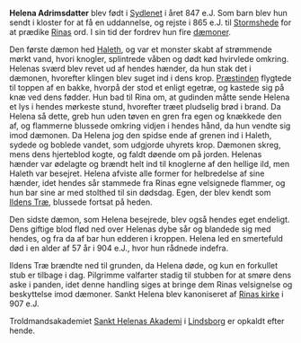 {{title:Sankt Helena af Rina}}
{{author:Laura Holmegaard}}
{{timestamp:2009-10-28T14:38:27Z}}
{{copyright:Sankt Helena af Rina}}
'''Helena Adrimsdatter''' blev født i [[Sydlenet]] i året 847 e.J. Som barn blev hun sendt i kloster for at få en uddannelse, og rejste i 865 e.J. til [[Stormshede]] for at prædike [[Rina|Rinas]] ord. I sin tid der fordrev hun fire [[dæmon|dæmoner]].

Den første dæmon hed [[Haleth]], og var et monster skabt af strømmende mørkt vand, hvori knogler, splintrede våben og dødt kød hvirvlede omkring. Helenas sværd blev revet ud af hendes hænder, da hun stak det i dæmonen, hvorefter klingen blev suget ind i dens krop.
[[Præstinde|Præstinden]] flygtede til toppen af en bakke, hvorpå der stod et enligt egetræ, og kastede sig på knæ ved dens fødder. Hun bad til Rina om, at gudinden måtte sende Helena et lys i hendes mørkeste stund, hvorefter træet pludselig brød i brand. Da Helena så dette, greb hun uden tøven en gren fra egen og knækkede den af, og flammerne blussede omkring vidjen i hendes hånd, da hun vendte sig imod dæmonen.
Da Helena jog den spidse ende af grenen ind i Haleth, sydede og boblede vandet, som udgjorde uhyrets krop. Dæmonen skreg, mens dens hjerteblod kogte, og faldt døende om på jorden. Helenas hænder var ødelagte og brændt helt ind til knoglerne af den hellige ild, men Haleth var besejret.
Helena afviste alle former for helbredelse af sine hænder, idet hendes sår stammede fra Rinas egne velsignede flammer, og hun bar sine ar med stolthed til sin dødsdag.
Egen, der blev kendt som [[Ildens Træ]], blussede fortsat på heden.

Den sidste dæmon, som Helena besejrede, blev også hendes eget endeligt. Dens giftige blod flød ned over Helenas dybe sår og blandede sig med hendes, og fra da af bar hun edderen i kroppen. Helena led en smertefuld død i en alder af 57 år i 904 e.J., hvor hun rådnede indefra.

Ildens Træ brændte ned til grunden, da Helena døde, og kun en forkullet stub er tilbage i dag. Pilgrimme valfarter stadig til stubben for at smøre dens aske i panden, idet denne handling siges at bringe dem Rinas velsignelse og beskyttelse imod dæmoner.
Sankt Helena blev kanoniseret af [[Rina|Rinas kirke]] i 907 e.J.

Troldmandsakademiet [[Sankt Helenas Akademi]] i [[Lindsborg]] er opkaldt efter hende.